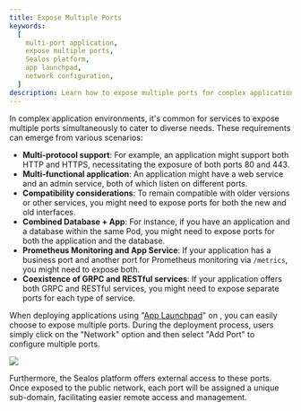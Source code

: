 ```yaml
---
title: Expose Multiple Ports
keywords:
  [
    multi-port application,
    expose multiple ports,
    Sealos platform,
    app launchpad,
    network configuration,
  ]
description: Learn how to expose multiple ports for complex applications using Sealos App Launchpad. Simplify network configuration and enhance accessibility.
---
```



In complex application environments, it's common for services to expose multiple ports simultaneously to cater to
diverse needs. These requirements can emerge from various scenarios:

- **Multi-protocol support**: For example, an application might support both HTTP and HTTPS, necessitating the exposure
  of both ports 80 and 443.
- **Multi-functional application**: An application might have a web service and an admin service, both of which listen
  on different ports.
- **Compatibility considerations**: To remain compatible with older versions or other services, you might need to expose
  ports for both the new and old interfaces.
- **Combined Database + App**: For instance, if you have an application and a database within the same Pod, you might
  need to expose ports for both the application and the database.
- **Prometheus Monitoring and App Service**: If your application has a business port and another port for Prometheus
  monitoring via `/metrics`, you might need to expose both.
- **Coexistence of GRPC and RESTful services**: If your application offers both GRPC and RESTful services, you might
  need to expose separate ports for each type of service.

When deploying applications using "[App Launchpad](/guides/applaunchpad/applaunchpad.md)"
on <AppDashboardLink />, you can easily choose to expose multiple ports. During the deployment process,
users simply click on the "Network" option and then select "Add Port" to configure multiple ports.

![](./images/sealos-add-port.png)

Furthermore, the Sealos platform offers external access to these ports. Once exposed to the public network, each port
will be assigned a unique sub-domain, facilitating easier remote access and management.
